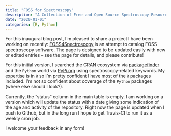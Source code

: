 ```yaml
---
title: "FOSS for Spectroscopy"
description: "A Collection of Free and Open Source Spectroscopy Resources"
date: "2020-01-01"
categories: [R, Python]
---
```


For this inaugural blog post, I'm pleased to share a project I have been working on recently: [FOSS4Spectroscopy](https://bryanhanson.github.io/FOSS4Spectroscopy/) is an attempt to catalog FOSS spectroscopy software.  The page is designed to be updated easily with new or edited entries -- see the page for details, and please contribute!

For this initial version, I searched the CRAN ecosystem via [packagefinder](https://CRAN.R-project.org/package=packagefinder) and the `Python` world via [PyPi.org](https://pypi.org/) using spectroscopy-related keywords.  My expertise is in `R` so I'm pretty confident I have most of the `R` packages included.  I'm not so confident about coverage of the `Python` packages (where else should I look?).

Currently, the "status" column in the main table is empty.  I am working on a version which will update the status with a date giving some indication of the age and activity of the repository.  Right now the page is updated when I push to Github, but in the long run I hope to get Travis-CI to run it as a weekly cron job.

I welcome your feedback in any form!
